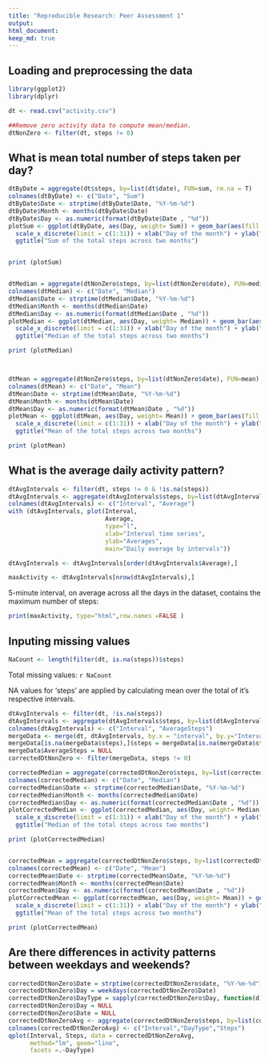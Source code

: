 ```yaml
---
title: "Reproducible Research: Peer Assessment 1"
output: 
html_document:
keep_md: true
---
```



## Loading and preprocessing the data
```r
library(ggplot2)
library(dplyr)

dt <- read.csv("activity.csv") 

##Remove zero activity data to compute mean/median.
dtNonZero <- filter(dt, steps != 0)  
```



## What is mean total number of steps taken per day?


```r



dtByDate = aggregate(dt$steps, by=list(dt$date), FUN=sum, rm.na = T)    
colnames(dtByDate) <- c("Date", "Sum")  
dtByDate$Date <- strptime(dtByDate$Date, "%Y-%m-%d")  
dtByDate$Month <- months(dtByDate$Date)
dtByDate$Day <- as.numeric(format(dtByDate$Date , "%d"))
plotSum <- ggplot(dtByDate, aes(Day, weight= Sum)) + geom_bar(aes(fill = Month), position = "dodge", binwidth=.4) +
  scale_x_discrete(limit = c(1:31)) + xlab("Day of the month") + ylab("Sum (steps)") +
  ggtitle("Sum of the total steps across two months")


print (plotSum)


dtMedian = aggregate(dtNonZero$steps, by=list(dtNonZero$date), FUN=median)      
colnames(dtMedian) <- c("Date", "Median")
dtMedian$Date <- strptime(dtMedian$Date, "%Y-%m-%d")  
dtMedian$Month <- months(dtMedian$Date)
dtMedian$Day <- as.numeric(format(dtMedian$Date , "%d"))  
plotMedian <- ggplot(dtMedian, aes(Day, weight= Median)) + geom_bar(aes(fill = Month), position = "dodge", binwidth=.4) +
  scale_x_discrete(limit = c(1:31)) + xlab("Day of the month") + ylab("Median (steps)") +
  ggtitle("Median of the total steps across two months")

print (plotMedian)



dtMean = aggregate(dtNonZero$steps, by=list(dtNonZero$date), FUN=mean)      
colnames(dtMean) <- c("Date", "Mean")
dtMean$Date <- strptime(dtMean$Date, "%Y-%m-%d")  
dtMean$Month <- months(dtMean$Date)
dtMean$Day <- as.numeric(format(dtMean$Date , "%d"))  
plotMean <- ggplot(dtMean, aes(Day, weight= Mean)) + geom_bar(aes(fill = Month), position = "dodge", binwidth=.4) +
  scale_x_discrete(limit = c(1:31)) + xlab("Day of the month") + ylab("Mean (steps)") + 
  ggtitle("Mean of the total steps across two months")

print (plotMean)
```


## What is the average daily activity pattern?


```r
dtAvgIntervals <- filter(dt, steps != 0 & !is.na(steps))  
dtAvgIntervals <- aggregate(dtAvgIntervals$steps, by=list(dtAvgIntervals$interval), FUN=mean, rm.na = T)
colnames(dtAvgIntervals) <- c("Interval", "Average")  
with (dtAvgIntervals, plot(Interval, 
                           Average, 
                           type="l", 
                           xlab="Interval time series", 
                           ylab="Averages", 
                           main="Daily average by intervals"))

dtAvgIntervals <- dtAvgIntervals[order(dtAvgIntervals$Average),]

maxActivity <- dtAvgIntervals[nrow(dtAvgIntervals),]


```


5-minute interval, on average across all the days in the dataset, contains the maximum number of steps: 

```r
print(maxActivity, type="html",row.names =FALSE )
```


## Inputing missing values
```r
NaCount <- length(filter(dt, is.na(steps))$steps)
```
Total missing values: `r NaCount`

NA values for 'steps' are applied by calculating mean over the total of it's respective intervals. 

```r
dtAvgIntervals <- filter(dt, !is.na(steps))   
dtAvgIntervals <- aggregate(dtAvgIntervals$steps, by=list(dtAvgIntervals$interval), FUN=mean, rm.na = T)  
colnames(dtAvgIntervals) <- c("Interval", "AverageSteps")  
mergeData <- merge(dt, dtAvgIntervals, by.x = "interval", by.y="Interval", all=T)  
mergeData[is.na(mergeData$steps),]$steps = mergeData[is.na(mergeData$steps),]$AverageSteps  
mergeData$AverageSteps = NULL
correctedDtNonZero <- filter(mergeData, steps != 0)  
```

```r

correctedMedian = aggregate(correctedDtNonZero$steps, by=list(correctedDtNonZero$date), FUN=median)      
colnames(correctedMedian) <- c("Date", "Median")
correctedMedian$Date <- strptime(correctedMedian$Date, "%Y-%m-%d")  
correctedMedian$Month <- months(correctedMedian$Date)
correctedMedian$Day <- as.numeric(format(correctedMedian$Date , "%d"))  
plotCorrectedMedian <- ggplot(correctedMedian, aes(Day, weight= Median)) + geom_bar(aes(fill = Month), position = "dodge", binwidth=.4) +
  scale_x_discrete(limit = c(1:31)) + xlab("Day of the month") + ylab("Median (steps)") +
  ggtitle("Median of the total steps across two months")

print (plotCorrectedMedian)


correctedMean = aggregate(correctedDtNonZero$steps, by=list(correctedDtNonZero$date), FUN=mean)      
colnames(correctedMean) <- c("Date", "Mean")
correctedMean$Date <- strptime(correctedMean$Date, "%Y-%m-%d")  
correctedMean$Month <- months(correctedMean$Date)
correctedMean$Day <- as.numeric(format(correctedMean$Date , "%d"))  
plotCorrectedMean <- ggplot(correctedMean, aes(Day, weight= Mean)) + geom_bar(aes(fill = Month), position = "dodge", binwidth=.4) +
  scale_x_discrete(limit = c(1:31)) + xlab("Day of the month") + ylab("Mean (steps)") +
  ggtitle("Mean of the total steps across two months")

print (plotCorrectedMean)
```
## Are there differences in activity patterns between weekdays and weekends?

```r
correctedDtNonZero$Date = strptime(correctedDtNonZero$date, "%Y-%m-%d")
correctedDtNonZero$Day = weekdays(correctedDtNonZero$Date)
correctedDtNonZero$DayType = sapply(correctedDtNonZero$Day, function(d) if (d == "Sunday" | d == "Sunday") "Weekend" else "Weekday")
correctedDtNonZero$Day = NULL
correctedDtNonZero$Date = NULL
correctedDtNonZeroAvg <- aggregate(correctedDtNonZero$steps, by=list(correctedDtNonZero$interval, correctedDtNonZero$DayType), FUN=mean, rm.na = T)  
colnames(correctedDtNonZeroAvg) <- c("Interval","DayType","Steps")
qplot(Interval, Steps, data = correctedDtNonZeroAvg, 
      method="lm", geom="line",
      facets =.~DayType)

```